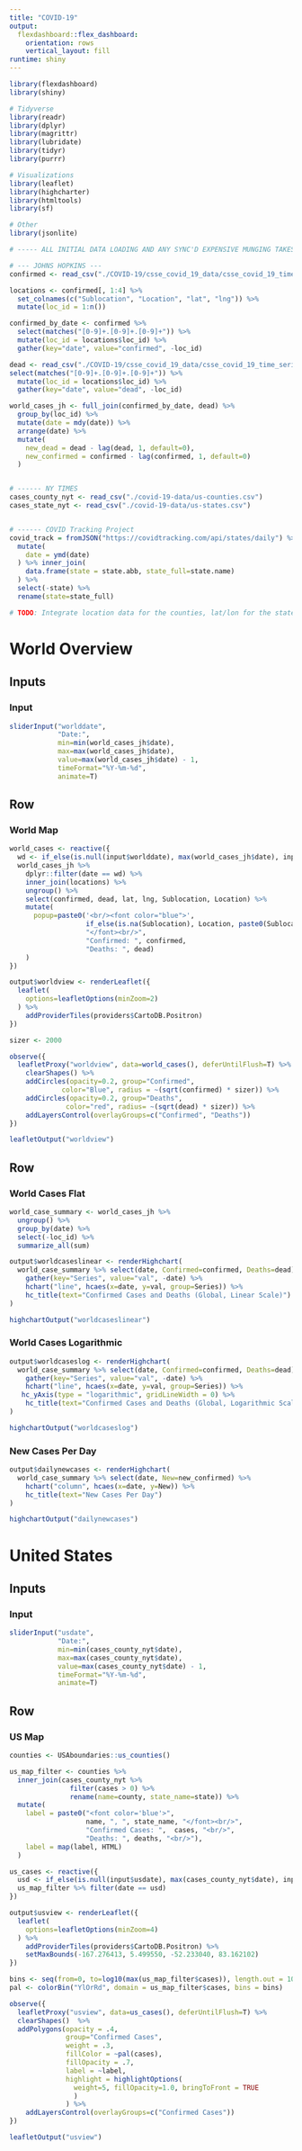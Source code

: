 ```yaml
---
title: "COVID-19"
output: 
  flexdashboard::flex_dashboard:
    orientation: rows
    vertical_layout: fill
runtime: shiny
---
```


```r
library(flexdashboard)
library(shiny)

# Tidyverse
library(readr)
library(dplyr)
library(magrittr)
library(lubridate)
library(tidyr)
library(purrr)

# Visualizations 
library(leaflet)
library(highcharter)
library(htmltools)
library(sf)

# Other
library(jsonlite)
```


```r
# ----- ALL INITIAL DATA LOADING AND ANY SYNC'D EXPENSIVE MUNGING TAKES PLACE HERE -----

# --- JOHNS HOPKINS ---
confirmed <- read_csv("./COVID-19/csse_covid_19_data/csse_covid_19_time_series/time_series_covid19_confirmed_global.csv")

locations <- confirmed[, 1:4] %>%
  set_colnames(c("Sublocation", "Location", "lat", "lng")) %>%
  mutate(loc_id = 1:n())

confirmed_by_date <- confirmed %>% 
  select(matches("[0-9]+.[0-9]+.[0-9]+")) %>% 
  mutate(loc_id = locations$loc_id) %>%
  gather(key="date", value="confirmed", -loc_id)

dead <- read_csv("./COVID-19/csse_covid_19_data/csse_covid_19_time_series/time_series_covid19_deaths_global.csv") %>% 
select(matches("[0-9]+.[0-9]+.[0-9]+")) %>% 
  mutate(loc_id = locations$loc_id) %>%
  gather(key="date", value="dead", -loc_id)

world_cases_jh <- full_join(confirmed_by_date, dead) %>%
  group_by(loc_id) %>% 
  mutate(date = mdy(date)) %>%
  arrange(date) %>%
  mutate(
    new_dead = dead - lag(dead, 1, default=0),
    new_confirmed = confirmed - lag(confirmed, 1, default=0)
  )


# ------ NY TIMES
cases_county_nyt <- read_csv("./covid-19-data/us-counties.csv")
cases_state_nyt <- read_csv("./covid-19-data/us-states.csv") 


# ------ COVID Tracking Project
covid_track = fromJSON("https://covidtracking.com/api/states/daily") %>%
  mutate(
    date = ymd(date)
  ) %>% inner_join(
    data.frame(state = state.abb, state_full=state.name)
  ) %>% 
  select(-state) %>% 
  rename(state=state_full)

# TODO: Integrate location data for the counties, lat/lon for the states
```


World Overview
=======================================================================


Inputs {.sidebar}
-----------------------------------------------------------------------

### Input

```r
sliderInput("worlddate", 
            "Date:", 
            min=min(world_cases_jh$date), 
            max=max(world_cases_jh$date), 
            value=max(world_cases_jh$date) - 1, 
            timeFormat="%Y-%m-%d",
            animate=T)
```


Row
-----------------------------------------------------------------------
### World Map

```r
world_cases <- reactive({
  wd <- if_else(is.null(input$worlddate), max(world_cases_jh$date), input$worlddate)
  world_cases_jh %>% 
    dplyr::filter(date == wd) %>% 
    inner_join(locations) %>%
    ungroup() %>% 
    select(confirmed, dead, lat, lng, Sublocation, Location) %>% 
    mutate(
      popup=paste0('<br/><font color="blue">', 
                   if_else(is.na(Sublocation), Location, paste0(Sublocation, "(", Location, ")")), 
                   "</font><br/>", 
                   "Confirmed: ", confirmed, 
                   "Deaths: ", dead)
    )
})

output$worldview <- renderLeaflet({
  leaflet(
    options=leafletOptions(minZoom=2)
  ) %>% 
    addProviderTiles(providers$CartoDB.Positron)
})

sizer <- 2000

observe({
  leafletProxy("worldview", data=world_cases(), deferUntilFlush=T) %>%
    clearShapes() %>% 
    addCircles(opacity=0.2, group="Confirmed",
             color="Blue", radius = ~(sqrt(confirmed) * sizer)) %>% 
    addCircles(opacity=0.2, group="Deaths", 
              color="red", radius= ~(sqrt(dead) * sizer)) %>%
    addLayersControl(overlayGroups=c("Confirmed", "Deaths"))
})

leafletOutput("worldview")
```

Row {data-height=300}
----------------------------------------------------

### World Cases Flat

```r
world_case_summary <- world_cases_jh %>%
  ungroup() %>%
  group_by(date) %>%
  select(-loc_id) %>%
  summarize_all(sum)

output$worldcaseslinear <- renderHighchart(
  world_case_summary %>% select(date, Confirmed=confirmed, Deaths=dead) %>%
    gather(key="Series", value="val", -date) %>%
    hchart("line", hcaes(x=date, y=val, group=Series)) %>%
    hc_title(text="Confirmed Cases and Deaths (Global, Linear Scale)")
)

highchartOutput("worldcaseslinear")
```

### World Cases Logarithmic

```r
output$worldcaseslog <- renderHighchart(
  world_case_summary %>% select(date, Confirmed=confirmed, Deaths=dead) %>%
    gather(key="Series", value="val", -date) %>%
    hchart("line", hcaes(x=date, y=val, group=Series)) %>% 
   hc_yAxis(type = "logarithmic", gridLineWidth = 0) %>%
    hc_title(text="Confirmed Cases and Deaths (Global, Logarithmic Scale)")
)

highchartOutput("worldcaseslog")
```

### New Cases Per Day

```r
output$dailynewcases <- renderHighchart(
  world_case_summary %>% select(date, New=new_confirmed) %>%
    hchart("column", hcaes(x=date, y=New)) %>%
    hc_title(text="New Cases Per Day")
)

highchartOutput("dailynewcases")
```


United States
================================================

Inputs {.sidebar}
-----------------------------------------------------------------------

### Input

```r
sliderInput("usdate", 
            "Date:", 
            min=min(cases_county_nyt$date), 
            max=max(cases_county_nyt$date), 
            value=max(cases_county_nyt$date) - 1, 
            timeFormat="%Y-%m-%d",
            animate=T)
```

Row
-----------------------------------------------

### US Map

```r
counties <- USAboundaries::us_counties()

us_map_filter <- counties %>% 
  inner_join(cases_county_nyt %>%
               filter(cases > 0) %>%
               rename(name=county, state_name=state)) %>%
  mutate(
    label = paste0("<font color='blue'>", 
                   name, ", ", state_name, "</font><br/>", 
                   "Confirmed Cases: ",  cases, "<br/>", 
                   "Deaths: ", deaths, "<br/>"),
    label = map(label, HTML)
  )

us_cases <- reactive({
  usd <- if_else(is.null(input$usdate), max(cases_county_nyt$date), input$usdate)
  us_map_filter %>% filter(date == usd) 
})

output$usview <- renderLeaflet({
  leaflet(
    options=leafletOptions(minZoom=4)
  ) %>% 
    addProviderTiles(providers$CartoDB.Positron) %>%
    setMaxBounds(-167.276413, 5.499550, -52.233040, 83.162102)
})

bins <- seq(from=0, to=log10(max(us_map_filter$cases)), length.out = 10)^10
pal <- colorBin("YlOrRd", domain = us_map_filter$cases, bins = bins)

observe({
  leafletProxy("usview", data=us_cases(), deferUntilFlush=T) %>%
  clearShapes()  %>%
  addPolygons(opacity = .4,
              group="Confirmed Cases", 
              weight = .3,
              fillColor = ~pal(cases),
              fillOpacity = .7,
              label = ~label, 
              highlight = highlightOptions(
                weight=5, fillOpacity=1.0, bringToFront = TRUE
                )
              ) %>%
    addLayersControl(overlayGroups=c("Confirmed Cases"))
})

leafletOutput("usview")
```